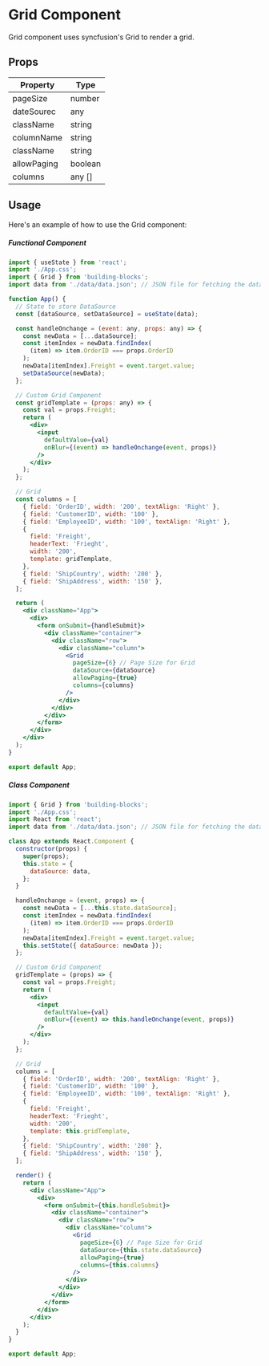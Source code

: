 # Grid Component

Grid component uses syncfusion's Grid to render a grid.

## Props

| Property    | Type    |
| ----------- | ------- |
| pageSize    | number  |
| dateSourec  | any     |
| className   | string  |
| columnName  | string  |
| className   | string  |
| allowPaging | boolean |
| columns     | any []  |

## Usage

Here's an example of how to use the Grid component:

##### Functional Component

```jsx filename="App.tsx"
import { useState } from 'react';
import './App.css';
import { Grid } from 'building-blocks';
import data from './data/data.json'; // JSON file for fetching the data

function App() {
  // State to store DataSource
  const [dataSource, setDataSource] = useState(data);

  const handleOnchange = (event: any, props: any) => {
    const newData = [...dataSource];
    const itemIndex = newData.findIndex(
      (item) => item.OrderID === props.OrderID
    );
    newData[itemIndex].Freight = event.target.value;
    setDataSource(newData);
  };

  // Custom Grid Component
  const gridTemplate = (props: any) => {
    const val = props.Freight;
    return (
      <div>
        <input
          defaultValue={val}
          onBlur={(event) => handleOnchange(event, props)}
        />
      </div>
    );
  };

  // Grid
  const columns = [
    { field: 'OrderID', width: '200', textAlign: 'Right' },
    { field: 'CustomerID', width: '100' },
    { field: 'EmployeeID', width: '100', textAlign: 'Right' },
    {
      field: 'Freight',
      headerText: 'Frieght',
      width: '200',
      template: gridTemplate,
    },
    { field: 'ShipCountry', width: '200' },
    { field: 'ShipAddress', width: '150' },
  ];

  return (
    <div className="App">
      <div>
        <form onSubmit={handleSubmit}>
          <div className="container">
            <div className="row">
              <div className="column">
                <Grid
                  pageSize={6} // Page Size for Grid
                  dataSource={dataSource}
                  allowPaging={true}
                  columns={columns}
                />
              </div>
            </div>
          </div>
        </form>
      </div>
    </div>
  );
}

export default App;
```

##### Class Component

```jsx filename="App.tsx"
import { Grid } from 'building-blocks';
import './App.css';
import React from 'react';
import data from './data/data.json'; // JSON file for fetching the data

class App extends React.Component {
  constructor(props) {
    super(props);
    this.state = {
      dataSource: data,
    };
  }

  handleOnchange = (event, props) => {
    const newData = [...this.state.dataSource];
    const itemIndex = newData.findIndex(
      (item) => item.OrderID === props.OrderID
    );
    newData[itemIndex].Freight = event.target.value;
    this.setState({ dataSource: newData });
  };

  // Custom Grid Component
  gridTemplate = (props) => {
    const val = props.Freight;
    return (
      <div>
        <input
          defaultValue={val}
          onBlur={(event) => this.handleOnchange(event, props)}
        />
      </div>
    );
  };

  // Grid
  columns = [
    { field: 'OrderID', width: '200', textAlign: 'Right' },
    { field: 'CustomerID', width: '100' },
    { field: 'EmployeeID', width: '100', textAlign: 'Right' },
    {
      field: 'Freight',
      headerText: 'Frieght',
      width: '200',
      template: this.gridTemplate,
    },
    { field: 'ShipCountry', width: '200' },
    { field: 'ShipAddress', width: '150' },
  ];

  render() {
    return (
      <div className="App">
        <div>
          <form onSubmit={this.handleSubmit}>
            <div className="container">
              <div className="row">
                <div className="column">
                  <Grid
                    pageSize={6} // Page Size for Grid
                    dataSource={this.state.dataSource}
                    allowPaging={true}
                    columns={this.columns}
                  />
                </div>
              </div>
            </div>
          </form>
        </div>
      </div>
    );
  }
}

export default App;
```
